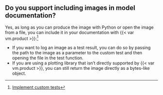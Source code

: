 ## Do you support including images in model documentation?
<span id="images"></span>
Yes, as long as you can produce the image with Python or open the image from a file, you can include it in your documentation with {{< var vm.product >}}:^[[Implement custom tests](/notebooks/code_samples/custom_tests/implement_custom_tests.ipynb#custom-test-images)]

- If you want to log an image as a test result, you can do so by passing the path to the image as a parameter to the custom test and then opening the file in the test function.
- If you are using a plotting library that isn’t directly supported by {{< var vm.product >}}, you can still return the image directly as a bytes-like object.